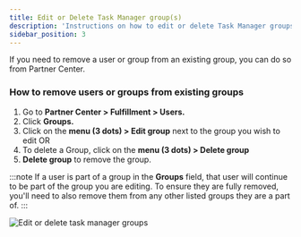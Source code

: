 ```yaml
---
title: Edit or Delete Task Manager group(s)
description: 'Instructions on how to edit or delete Task Manager groups in Partner Center.'
sidebar_position: 3
---
```


If you need to remove a user or group from an existing group, you can do so from Partner Center.

### **How to remove users or groups from existing groups**

1. Go to **Partner Center > Fulfillment > Users.**
2. Click **Groups.**
3. Click on the **menu (3 dots) > Edit group** next to the group you wish to edit OR
4. To delete a Group, click on the **menu (3 dots) > Delete group**
5. **Delete group** to remove the group.

:::note
If a user is part of a group in the **Groups** field, that user will continue to be part of the group you are editing. To ensure they are fully removed, you'll need to also remove them from any other listed groups they are a part of.
:::

![Edit or delete task manager groups](./img/fulfillment-users/edit-delete-groups.png)